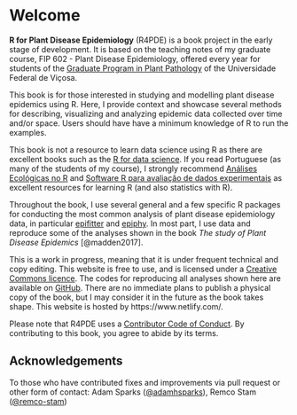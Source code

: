 # Welcome {.unnumbered}

**R for Plant Disease Epidemiology** (R4PDE) is a book project in the early stage of development. It is based on the teaching notes of my graduate course, FIP 602 - Plant Disease Epidemiology, offered every year for students of the [Graduate Program in Plant Pathology](http://www.dfp.ufv.br/grad/) of the Universidade Federal de Viçosa.

This book is for those interested in studying and modelling plant disease epidemics using R. Here, I provide context and showcase several methods for describing, visualizing and analyzing epidemic data collected over time and/or space. Users should have have a minimum knowledge of R to run the examples.

This book is not a resource to learn data science using R as there are excellent books such as the [R for data science](https://r4ds.had.co.nz/). If you read Portuguese (as many of the students of my course), I strongly recommend [Análises Ecológicas no R](https://analises-ecologicas.netlify.app/) and [Software R para avaliação de dados experimentais](https://tiagoolivoto.github.io/e-bookr/index.html) as excellent resources for learning R (and also statistics with R).

Throughout the book, I use several general and a few specific R packages for conducting the most common analysis of plant disease epidemiology data, in particular [epifitter](https://alvesks.github.io/epifitter/) and [epiphy](https://chgigot.github.io/epiphy/). In most part, I use data and reproduce some of the analyses shown in the book *The study of Plant Disease Epidemics* [@madden2017].

This is a work in progress, meaning that it is under frequent technical and copy editing. This website is free to use, and is licensed under a [Creative Commons licence](https://creativecommons.org/licenses/by-nc/4.0/). The codes for reproducing all analyses shown here are available on [GitHub](https://github.com/emdelponte/epidemiology-R). There are no immediate plans to publish a physical copy of the book, but I may consider it in the future as the book takes shape. This website is hosted by https://www.netlify.com/.

Please note that R4PDE uses a [Contributor Code of Conduct](https://contributor-covenant.org/version/2/0/CODE_OF_CONDUCT.html). By contributing to this book, you agree to abide by its terms.

## Acknowledgements

To those who have contributed fixes and improvements via pull request or other form of contact: Adam Sparks ([\@adamhsparks](https://github.com/adamhsparks)), Remco Stam ([\@remco-stam](https://github.com/remco-stam))
